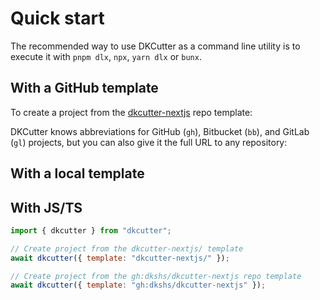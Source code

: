 # Quick start


The recommended way to use DKCutter as a command line utility is to execute it with `pnpm dlx`, `npx`, `yarn dlx` or `bunx`.

## With a GitHub template

To create a project from the [dkcutter-nextjs](https://github.com/dkshs/dkcutter-nextjs) repo template:

<PackageManagerTabs command="dkcutter@latest gh:dkshs/dkcutter-nextjs" isExecuted />

DKCutter knows abbreviations for GitHub (`gh`), Bitbucket (`bb`), and GitLab (`gl`) projects, but you can also give it the full URL to any repository:

<PackageManagerTabs command="dkcutter@latest https://github.com/dkshs/dkcutter-nextjs.git" isExecuted />

## With a local template

<PackageManagerTabs command="dkcutter@latest ./dkcutter-nextjs" isExecuted />

## With JS/TS

```js title="index.js"
import { dkcutter } from "dkcutter";

// Create project from the dkcutter-nextjs/ template
await dkcutter({ template: "dkcutter-nextjs/" });

// Create project from the gh:dkshs/dkcutter-nextjs repo template
await dkcutter({ template: "gh:dkshs/dkcutter-nextjs" });
```

